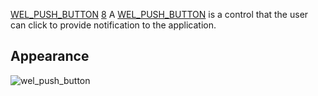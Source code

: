 [[Property:title|WEL_PUSH_BUTTON]]
[[Property:weight|8]]
A [[ref:libraries/wel/reference/wel_push_button_chart|WEL_PUSH_BUTTON]]  is a control that the user can click to provide notification to the application. 
==Appearance==
 [[Image:wel-push-button|wel_push_button]]  



